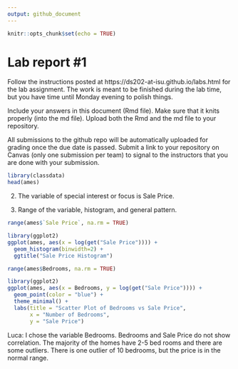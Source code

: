 ```yaml
---
output: github_document
---
```


<!-- README.md is generated from README.Rmd. Please edit the README.Rmd file -->


```r
knitr::opts_chunk$set(echo = TRUE)
```

# Lab report #1

Follow the instructions posted at https://ds202-at-isu.github.io/labs.html for the lab assignment. The work is meant to be finished during the lab time, but you have time until Monday evening to polish things.

Include your answers in this document (Rmd file). Make sure that it knits properly (into the md file). Upload both the Rmd and the md file to your repository.  

All submissions to the github repo will be automatically uploaded for grading once the due date is passed.
Submit a link to your repository on Canvas (only one submission per team) to signal to the instructors that you are done with your submission.

```r
library(classdata)
head(ames)
```

2. The variable of special interest or focus is Sale Price.

3. Range of the variable, histogram, and general pattern.


```r

range(ames$`Sale Price`, na.rm = TRUE)

```


```r
library(ggplot2)
ggplot(ames, aes(x = log(get("Sale Price")))) + 
  geom_histogram(binwidth=2) +
  ggtitle("Sale Price Histogram")


```

```r
range(ames$Bedrooms, na.rm = TRUE)

library(ggplot2)
ggplot(ames, aes(x = Bedrooms, y = log(get("Sale Price")))) +
  geom_point(color = "blue") +
  theme_minimal() +
  labs(title = "Scatter Plot of Bedrooms vs Sale Price",
       x = "Number of Bedrooms",
       y = "Sale Price")

```

Luca: I chose the variable Bedrooms. Bedrooms and Sale Price do not show correlation. The majority of the homes have 2-5 bed rooms and there are some outliers. There is one outlier of 10 bedrooms, but the price is in the normal range.
